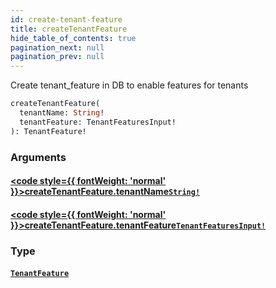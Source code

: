 ```yaml
---
id: create-tenant-feature
title: createTenantFeature
hide_table_of_contents: true
pagination_next: null
pagination_prev: null
---
```








Create tenant_feature in DB to enable features for tenants

```graphql
createTenantFeature(
  tenantName: String!
  tenantFeature: TenantFeaturesInput!
): TenantFeature!
```


### Arguments

#### [<code style={{ fontWeight: 'normal' }}>createTenantFeature.<b>tenantName</b></code>](#)<Bullet />[`String!`](/scalars/string) <Badge class="secondary" text="non-null"/> <Badge class="secondary" text="scalar"/>
> 
> 

#### [<code style={{ fontWeight: 'normal' }}>createTenantFeature.<b>tenantFeature</b></code>](#)<Bullet />[`TenantFeaturesInput!`](/inputs/tenant-features-input) <Badge class="secondary" text="non-null"/> <Badge class="secondary" text="input"/>
> 
> 

### Type

#### [`TenantFeature`](/objects/tenant-feature) <Badge class="secondary" text="object"/>
> 
> 





